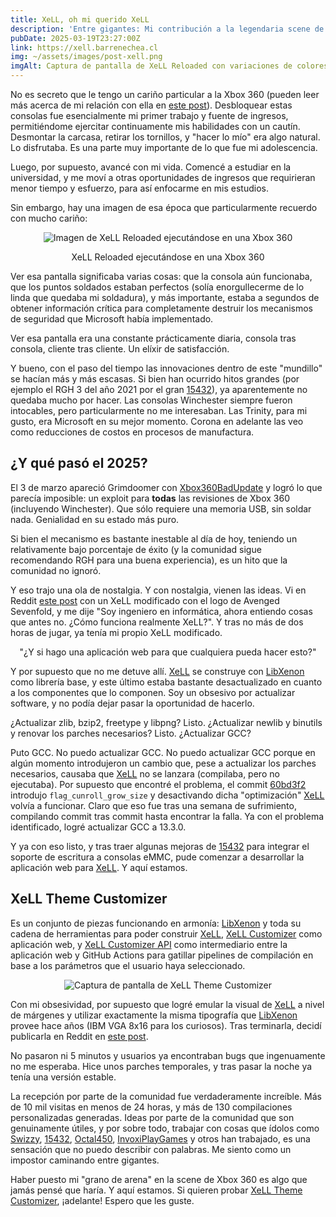 ```yaml
---
title: XeLL, oh mi querido XeLL
description: 'Entre gigantes: Mi contribución a la legendaria scene de Xbox 360 con XeLL Theme Customizer.'
pubDate: 2025-03-19T23:27:00Z
link: https://xell.barrenechea.cl
img: ~/assets/images/post-xell.png
imgAlt: Captura de pantalla de XeLL Reloaded con variaciones de colores
---
```



No es secreto que le tengo un cariño particular a la Xbox 360 (pueden leer más acerca de mi relación con ella en [este post](/es/posts/ades-wii-x360/)).
Desbloquear estas consolas fue esencialmente mi primer trabajo y fuente de ingresos, permitiéndome ejercitar continuamente mis habilidades con un cautín.
Desmontar la carcasa, retirar los tornillos, y "hacer lo mío" era algo natural. Lo disfrutaba. Es una parte muy importante de lo que fue mi adolescencia.

Luego, por supuesto, avancé con mi vida. Comencé a estudiar en la universidad, y me moví a otras oportunidades de ingresos que requirieran menor tiempo y
esfuerzo, para así enfocarme en mis estudios.

Sin embargo, hay una imagen de esa época que particularmente recuerdo con mucho cariño:

<div align="center">
  <Image
    src={XeLLReloaded}
    alt="Imagen de XeLL Reloaded ejecutándose en una Xbox 360"
    format="webp"
  />
  <p class="italic">XeLL Reloaded ejecutándose en una Xbox 360</p>
</div>

Ver esa pantalla significaba varias cosas: que la consola aún funcionaba, que los puntos soldados estaban perfectos (solía enorgullecerme de lo linda que quedaba mi soldadura),
y más importante, estaba a segundos de obtener información crítica para completamente destruir los mecanismos de seguridad que Microsoft había implementado.

Ver esa pantalla era una constante prácticamente diaria, consola tras consola, cliente tras cliente. Un elíxir de satisfacción.

Y bueno, con el paso del tiempo las innovaciones dentro de este "mundillo" se hacían más y más escasas. Si bien han ocurrido hitos grandes (por ejemplo el RGH 3 del año 2021 por el gran [15432](https://github.com/15432)),
ya aparentemente no quedaba mucho por hacer. Las consolas Winchester siempre fueron intocables, pero particularmente no me interesaban. Las Trinity, para mi gusto, era Microsoft en su mejor momento.
Corona en adelante las veo como reducciones de costos en procesos de manufactura.

## ¿Y qué pasó el 2025?

El 3 de marzo apareció Grimdoomer con [Xbox360BadUpdate](https://github.com/grimdoomer/Xbox360BadUpdate) y logró lo que parecía imposible: un exploit para **todas** las revisiones de Xbox 360 (incluyendo Winchester). Que sólo requiere una memoria USB, sin soldar nada. Genialidad en su estado más puro.

Si bien el mecanismo es bastante inestable al día de hoy, teniendo un relativamente bajo porcentaje de éxito (y la comunidad sigue recomendando RGH para una buena experiencia), es un hito que la comunidad no ignoró.

Y eso trajo una ola de nostalgia. Y con nostalgia, vienen las ideas. Vi en Reddit [este post](https://www.reddit.com/r/360hacks/comments/1j2tuhq/custom_xell_my_friend_made_for_me/) con un XeLL modificado con el logo de Avenged Sevenfold,
y me dije "Soy ingeniero en informática, ahora entiendo cosas que antes no. ¿Cómo funciona realmente XeLL?". Y tras no más de dos horas de jugar, ya tenía mi propio XeLL modificado.

<div align="center">
  <p class="italic">"¿Y si hago una aplicación web para que cualquiera pueda hacer esto?"</p>
</div>

Y por supuesto que no me detuve allí. [XeLL](https://github.com/barrenechea/xell-reloaded) se construye con [LibXenon](https://github.com/barrenechea/libxenon) como librería base, y este último estaba bastante desactualizado en cuanto a los componentes que lo componen. Soy un obsesivo por actualizar
software, y no podía dejar pasar la oportunidad de hacerlo.

¿Actualizar zlib, bzip2, freetype y libpng? Listo. ¿Actualizar newlib y binutils y renovar los parches necesarios? Listo. ¿Actualizar GCC?

Puto GCC. No puedo actualizar GCC. No puedo actualizar GCC porque en algún momento introdujeron un cambio que, pese a actualizar los parches necesarios, causaba que [XeLL](https://github.com/barrenechea/xell-reloaded) no se lanzara (compilaba, pero no ejecutaba).
Por supuesto que encontré el problema, el commit [60bd3f2](https://github.com/gcc-mirror/gcc/commit/60bd3f20baebeeddd60f8a2b85927e7da7c6016e) introdujo `flag_cunroll_grow_size` y desactivando dicha "optimización" [XeLL](https://github.com/barrenechea/xell-reloaded) volvía a funcionar.
Claro que eso fue tras una semana de sufrimiento, compilando commit tras commit hasta encontrar la falla. Ya con el problema identificado, logré actualizar GCC a 13.3.0.

Y ya con eso listo, y tras traer algunas mejoras de [15432](https://github.com/15432) para integrar el soporte de escritura a consolas eMMC, pude comenzar a desarrollar la aplicación web para [XeLL](https://github.com/barrenechea/xell-reloaded). Y aquí estamos.

## XeLL Theme Customizer

Es un conjunto de piezas funcionando en armonía: [LibXenon](https://github.com/barrenechea/libxenon) y toda su cadena de herramientas para poder construir [XeLL](https://github.com/barrenechea/xell-reloaded),
[XeLL Customizer](https://github.com/barrenechea/xell-customizer) como aplicación web, y [XeLL Customizer API](https://github.com/barrenechea/xell-customizer-api) como intermediario entre la aplicación web y
GitHub Actions para gatillar pipelines de compilación en base a los parámetros que el usuario haya seleccionado.

<div align="center">
  <Image src={XellCustomizer} alt="Captura de pantalla de XeLL Theme Customizer" format="webp" />
</div>

Con mi obsesividad, por supuesto que logré emular la visual de [XeLL](https://github.com/barrenechea/xell-reloaded) a nivel de márgenes y utilizar exactamente la misma tipografía que [LibXenon](https://github.com/barrenechea/libxenon) provee hace años (IBM VGA 8x16 para los curiosos).
Tras terminarla, decidí publicarla en Reddit en [este post](https://www.reddit.com/r/360hacks/comments/1jek0g9/xell_theme_customizer_make_it_your_own/).

No pasaron ni 5 minutos y usuarios ya encontraban bugs que ingenuamente no me esperaba. Hice unos parches temporales, y tras pasar la noche ya tenía una versión estable.

La recepción por parte de la comunidad fue verdaderamente increíble. Más de 10 mil visitas en menos de 24 horas, y más de 130 compilaciones personalizadas generadas. Ideas por parte de la comunidad que son
genuinamente útiles, y por sobre todo, trabajar con cosas que ídolos como [Swizzy](https://github.com/Swizzy), [15432](https://github.com/15432), [Octal450](https://github.com/Octal450), [InvoxiPlayGames](https://github.com/InvoxiPlayGames) y otros han trabajado, es una sensación que no puedo describir con palabras. Me siento como un impostor caminando entre gigantes.

Haber puesto mi "grano de arena" en la scene de Xbox 360 es algo que jamás pensé que haría. Y aquí estamos. Si quieren probar [XeLL Theme Customizer](https://xell.barrenechea.cl), ¡adelante! Espero que les guste.
